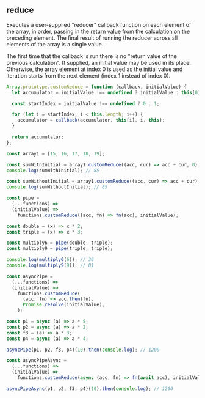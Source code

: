 
## reduce

Executes a user-supplied "reducer" callback function on each element
of the array, in order, passing in the return value from the calculation
on the preceding element. The final result of running the reducer across
all elements of the array is a single value.

The first time that the callback is run there is no "return value of the
previous calculation". If supplied, an initial value may be used in its
place. Otherwise, the array element at index 0 is used as the initial value
and iteration starts from the next element (index 1 instead of index 0).

```js
Array.prototype.customReduce = function (callback, initialValue) {
  let accumulator = initialValue !== undefined ? initialValue : this[0];

  const startIndex = initialValue !== undefined ? 0 : 1;

  for (let i = startIndex; i < this.length; i++) {
    accumulator = callback(accumulator, this[i], i, this);
  }

  return accumulator;
};

const array1 = [15, 16, 17, 18, 19];

const sumWithInitial = array1.customReduce((acc, cur) => acc + cur, 0);
console.log(sumWithInitial); // 85

const sumWithoutInitial = array1.customReduce((acc, cur) => acc + cur);
console.log(sumWithoutInitial); // 85

const pipe =
  (...functions) =>
  (initialValue) =>
    functions.customReduce((acc, fn) => fn(acc), initialValue);

const double = (x) => x * 2;
const triple = (x) => x * 3;

const multiply6 = pipe(double, triple);
const multiply9 = pipe(triple, triple);

console.log(multiply6(6)); // 36
console.log(multiply9(9)); // 81

const asyncPipe =
  (...functions) =>
  (initialValue) =>
    functions.customReduce(
      (acc, fn) => acc.then(fn),
      Promise.resolve(initialValue),
    );

const p1 = async (a) => a * 5;
const p2 = async (a) => a * 2;
const f3 = (a) => a * 3;
const p4 = async (a) => a * 4;

asyncPipe(p1, p2, f3, p4)(10).then(console.log); // 1200

const asyncPipeAsync =
  (...functions) =>
  (initialValue) =>
    functions.customReduce(async (acc, fn) => fn(await acc), initialValue);

asyncPipeAsync(p1, p2, f3, p4)(10).then(console.log); // 1200
```
